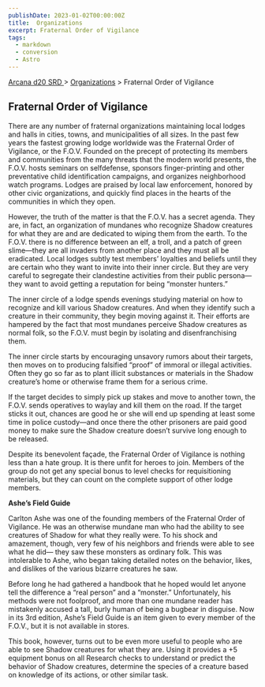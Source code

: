 ```yaml
---
publishDate: 2023-01-02T00:00:00Z
title:  Organizations
excerpt: Fraternal Order of Vigilance
tags:
  - markdown
  - conversion
  - Astro
---
```


[ Arcana d20 SRD ](/#arcanaD20) > [ Organizations](arcana-d20-srd-organizations-index) > Fraternal Order of Vigilance

##  Fraternal Order of Vigilance

There are any number of fraternal organizations maintaining local lodges and
halls in cities, towns, and municipalities of all sizes. In the past few years
the fastest growing lodge worldwide was the Fraternal Order of Vigilance, or
the F.O.V. Founded on the precept of protecting its members and communities
from the many threats that the modern world presents, the F.O.V. hosts
seminars on selfdefense, sponsors finger-printing and other preventative child
identification campaigns, and organizes neighborhood watch programs. Lodges
are praised by local law enforcement, honored by other civic organizations,
and quickly find places in the hearts of the communities in which they open.

However, the truth of the matter is that the F.O.V. has a secret agenda. They
are, in fact, an organization of mundanes who recognize Shadow creatures for
what they are and are dedicated to wiping them from the earth. To the F.O.V.
there is no difference between an elf, a troll, and a patch of green
slime—they are all invaders from another place and they must all be
eradicated. Local lodges subtly test members’ loyalties and beliefs until they
are certain who they want to invite into their inner circle. But they are very
careful to segregate their clandestine activities from their public
persona—they want to avoid getting a reputation for being “monster hunters.”

The inner circle of a lodge spends evenings studying material on how to
recognize and kill various Shadow creatures. And when they identify such a
creature in their community, they begin moving against it. Their efforts are
hampered by the fact that most mundanes perceive Shadow creatures as normal
folk, so the F.O.V. must begin by isolating and disenfranchising them.

The inner circle starts by encouraging unsavory rumors about their targets,
then moves on to producing falsified “proof” of immoral or illegal activities.
Often they go so far as to plant illicit substances or materials in the Shadow
creature’s home or otherwise frame them for a serious crime.

If the target decides to simply pick up stakes and move to another town, the
F.O.V. sends operatives to waylay and kill them on the road. If the target
sticks it out, chances are good he or she will end up spending at least some
time in police custody—and once there the other prisoners are paid good money
to make sure the Shadow creature doesn’t survive long enough to be released.

Despite its benevolent façade, the Fraternal Order of Vigilance is nothing
less than a hate group. It is there unfit for heroes to join. Members of the
group do not get any special bonus to level checks for requisitioning
materials, but they can count on the complete support of other lodge members.

**Ashe’s Field Guide**

Carlton Ashe was one of the founding members of the Fraternal Order of
Vigilance. He was an otherwise mundane man who had the ability to see
creatures of Shadow for what they really were. To his shock and amazement,
though, very few of his neighbors and friends were able to see what he did—
they saw these monsters as ordinary folk. This was intolerable to Ashe, who
began taking detailed notes on the behavior, likes, and dislikes of the
various bizarre creatures he saw.

Before long he had gathered a handbook that he hoped would let anyone tell the
difference a “real person” and a “monster.” Unfortunately, his methods were
not foolproof, and more than one mundane reader has mistakenly accused a tall,
burly human of being a bugbear in disguise. Now in its 3rd edition, Ashe’s
Field Guide is an item given to every member of the F.O.V., but it is not
available in stores.

This book, however, turns out to be even more useful to people who are able to
see Shadow creatures for what they are. Using it provides a +5 equipment bonus
on all Research checks to understand or predict the behavior of Shadow
creatures, determine the species of a creature based on knowledge of its
actions, or other similar task.

